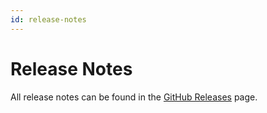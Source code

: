```yaml
---
id: release-notes
---
```


# Release Notes

All release notes can be found in the [GitHub Releases](https://github.com/supabase/gotrue/releases) page.
